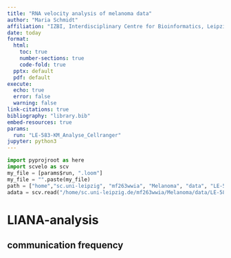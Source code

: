 ```yaml
---
title: "RNA velocity analysis of melanoma data"
author: "Maria Schmidt"
affiliation: "IZBI, Interdisciplinary Centre for Bioinformatics, Leipzig University, Germany"
date: today
format:
  html:
    toc: true
    number-sections: true
    code-fold: true
  pptx: default
  pdf: default
execute: 
  echo: true
  error: false
  warning: false
link-citations: true
bibliography: "library.bib"
embed-resources: true
params:
  run: "LE-583-KM_Analyse_Cellranger"
jupyter: python3
---
```



```python
import pyprojroot as here
import scvelo as scv
my_file = [params$run, ".loom"]
my_file = "".paste(my_file)
path = ["home","sc.uni-leipzig", "mf263wwia", "Melanoma", "data", "LE-583-KM_Analyse_Cellranger" , "velocyto", file]
adata = scv.read("/home/sc.uni-leipzig.de/mf263wwia/Melanoma/data/LE-583-KM_Analyse_Cellranger/velocyto/LE-583-KM_Analyse_Cellranger.loom", cache=True)


```

# LIANA-analysis

## communication frequency
